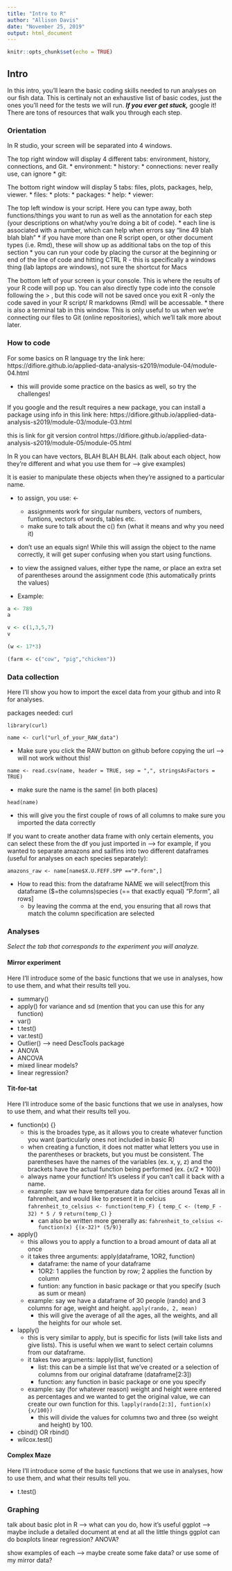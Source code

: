 ```yaml
---
title: "Intro to R"
author: "Allison Davis"
date: "November 25, 2019"
output: html_document
---
```


```r
knitr::opts_chunk$set(echo = TRUE)
```

## Intro {.tabset .tabset-fade .tabset-pills}
  
In this intro, you'll learn the basic coding skills needed to run analyses on our fish data. This is certinaly not an exhaustive list of basic codes, just the ones you'll need for the tests we will run. ***If you ever get stuck,*** google it! There are tons of resources that walk you through each step.
  
### Orientation

In R studio, your screen will be separated into 4 windows. 
  
The top right window will display 4 different tabs: environment, history, connections, and Git.
  * environment:
  * history:
  * connections: never really use, can ignore
  * git:

The bottom right window will display 5 tabs: files, plots, packages, help, viewer.
  * files:
  * plots:
  * packages:
  * help:
  * viewer:
  
The top left window is your script. Here you can type away, both functions/things you want to run as well as the annotation for each step (your descriptions on what/why you're doing a bit of code).
  * each line is associated with a number, which can help when errors say "line 49 blah blah blah"
  * if you have more than one R script open, or other document types (i.e. Rmd), these will show up as additional tabs on the top of this section
  * you can run your code by placing the cursor at the beginning or end of the line of code and hitting CTRL R
      - this is specifically a windows thing (lab laptops are windows), not sure the shortcut for Macs
      
The bottom left of your screen is your console. This is where the results of your R code will pop up. You can also directly type code into the console following the > , but this code will not be saved once you exit R -only the code saved in your R script/ R markdowns (Rmd) will be accessable. 
  * there is also a terminal tab in this window. This is only useful to us when we're connecting our files to Git (online repositories), which we'll talk more about later.

### How to code

For some basics on R language try the link here: https://difiore.github.io/applied-data-analysis-s2019/module-04/module-04.html

  * this will provide some practice on the basics as well, so try the challenges!
  
If you google and the result requires a new package, you can install a package using info in this link here: https://difiore.github.io/applied-data-analysis-s2019/module-03/module-03.html

this is link for git version control https://difiore.github.io/applied-data-analysis-s2019/module-05/module-05.html

In R you can have vectors, BLAH BLAH BLAH. (talk about each object, how they're different and what you use them for --> give examples)
  

It is easier to manipulate these objects when they're assigned to a particular name.

  * to assign, you use:  <- 
      - assignments work for singular numbers, vectors of numbers, funtions, vectors of words, tables etc.
      - make sure to talk about the c() fxn (what it means and why you need it)
      
  * don't use an equals sign! While this will assign the object to the name correctly, it will get super confusing when you start using functions.
  
  * to view the assigned values, either type the name, or place an extra set of parentheses around the assignment code (this automatically prints the values)
  
  * Example:
```r
a <- 789
a

v <- c(1,3,5,7)
v

(w <- 17*3)

(farm <- c("cow", "pig","chicken"))

```


### Data collection

Here I'll show you how to import the excel data from your github and into R for analyses. 

packages needed: curl

`library(curl)`

`name <- curl("url_of_your_RAW_data")`
  
  * Make sure you click the RAW button on github before copying the url --> will not work without this!

`name <- read.csv(name, header = TRUE, sep = ",", stringsAsFactors = TRUE)`
  
  * make sure the name is the same! (in both places)

`head(name)`
  
  * this will give you the first couple of rows of all columns to make sure you imported the data correctly
  
If you want to create another data frame with only certain elements, you can select these from the df you just imported in --> for example, if you wanted to separate amazons and sailfins into two different dataframes (useful for analyses on each species separately):

`amazons_raw <- name[name$X.U.FEFF.SPP =="P.form",]`

  * How to read this: from the dataframe NAME we will select[from this dataframe ($=the columns)species (== that exactly equal) "P.form", all rows]
    + by leaving the comma at the end, you ensuring that all rows that match the column specification are selected
  



### Analyses {.tabset .tabset-fade .tabset-pills}

*Select the tab that corresponds to the experiment you will analyze.*

#### Mirror experiment

Here I'll introduce some of the basic functions that we use in analyses, how to use them, and what their results tell you. 

  * summary()
  * apply() for variance and sd (mention that you can use this for any function)
  * var()
  * t.test()
  * var.test()
  * Outlier() --> need DescTools package
  * ANOVA
  * ANCOVA
  * mixed linear models?
  * linear regression?
  
#### Tit-for-tat

Here I'll introduce some of the basic functions that we use in analyses, how to use them, and what their results tell you.

  * function(x) {}
    + this is the broades type, as it allows you to create whatever function you want (particularly ones not included in basic R)
    + when creating a function, it does not matter what letters you use in the parentheses or brackets, but you must be consistent. The parentheses have the names of the variables (ex. x, y, z) and the brackets have the actual function being performed (ex. {x/2 * 100})
    + always name your function! It's useless if you can't call it back with a name.
    + example: saw we have temperature data for cities around Texas all in fahrenheit, and would like to present it in celcius
  `fahrenheit_to_celsius <- function(temp_F) {`
  `temp_C <- (temp_F - 32) * 5 / 9`
  `return(temp_C)`
`}`
        - can also be written more generally as:
  `fahrenheit_to_celsius <- function(x) {(x-32)* (5/9)}`

  * apply()
    + this allows you to apply a function to a broad amount of data all at once
    + it takes three arguments: apply(dataframe, 1OR2, function)
        - dataframe: the name of your dataframe
        - 1OR2: 1 applies the function by row; 2 applies the function by column
        - funtion: any function in basic package or that you specify (such as sum or mean)
    + example: say we have a dataframe of 30 people (rando) and 3 columns for age, weight and height.
    `apply(rando, 2, mean)`
        - this will give the average of all the ages, all the weights, and all the heights for our whole set.
      
  * lapply()
    + this is very similar to apply, but is specific for lists (will take lists and give lists). This is useful when we want to select certain columns from our dataframe.
    + it takes two arguments: lapply(list, function)
      - list: this can be a simple list that we've created or a selection of columns from our original dataframe (dataframe[2:3])
      - function: any function in basic package or one you specify
    + example: say (for whatever reason) weight and height were entered as percentages and we wanted to get the original value, we can create our own function for this.
    `lapply(rando[2:3], funtion(x) {x/100})`
      - this will divide the values for columns two and three (so weight and height) by 100.
      
  * cbind() OR rbind()
  * wilcox.test()
  
#### Complex Maze

Here I'll introduce some of the basic functions that we use in analyses, how to use them, and what their results tell you.

  * t.test()


### Graphing

talk about basic plot in R --> what can you do, how it's useful
ggplot --> maybe include a detailed document at end at all the little things ggplot can do
  boxplots
  linear regression?
  ANOVA?

show examples of each --> maybe create some fake data? or use some of my mirror data?


